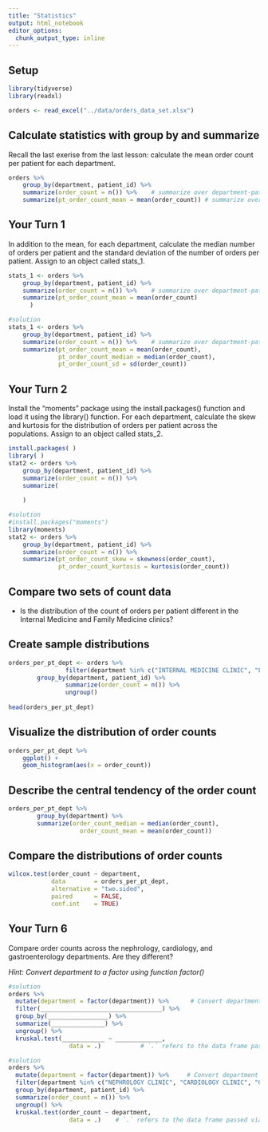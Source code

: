 ```yaml
---
title: "Statistics"
output: html_notebook
editor_options: 
  chunk_output_type: inline
---
```


## Setup

```r
library(tidyverse) 
library(readxl) 

orders <- read_excel("../data/orders_data_set.xlsx")
```


## Calculate statistics with group by and summarize

Recall the last exerise from the last lesson: calculate the mean order count per patient for each department.

```r
orders %>%	    
	group_by(department, patient_id) %>%	    
	summarize(order_count = n()) %>%    # summarize over department-patient_id groups
	summarize(pt_order_count_mean = mean(order_count)) # summarize over department groups
```

## Your Turn 1

In addition to the mean, for each department, calculate the median number of orders per patient and the standard deviation of the number of orders per patient. Assign to an object called stats_1.

```r
stats_1 <- orders %>%	    
	group_by(department, patient_id) %>%	    
	summarize(order_count = n()) %>%    # summarize over department-patient_id groups
	summarize(pt_order_count_mean = mean(order_count)
	  )
```


```r
#solution
stats_1 <- orders %>%	    
	group_by(department, patient_id) %>%	    
	summarize(order_count = n()) %>%    # summarize over department-patient_id groups
	summarize(pt_order_count_mean = mean(order_count),
	          pt_order_count_median = median(order_count),
	          pt_order_count_sd = sd(order_count)) 
```

## Your Turn 2

Install the “moments” package using the install.packages() function and load it using the library() function. For each department, calculate the skew and kurtosis for the distribution of orders per patient across the populations. Assign to an object called stats_2.

```r
install.packages( )
library( )
stat2 <- orders %>%	    
	group_by(department, patient_id) %>%	    
	summarize(order_count = n()) %>% 
	summarize(
	  
	) 
```

```r
#solution
#install.packages("moments")
library(moments)
stat2 <- orders %>%	    
	group_by(department, patient_id) %>%	    
	summarize(order_count = n()) %>% 
	summarize(pt_order_count_skew = skewness(order_count),
	          pt_order_count_kurtosis = kurtosis(order_count)) 
```

## Compare two sets of count data

- Is the distribution of the count of orders per patient different in the Internal Medicine and Family Medicine clinics?

## Create sample distributions

```r
orders_per_pt_dept <- orders %>%	        
				filter(department %in% c("INTERNAL MEDICINE CLINIC", "FAMILY MEDICINE CLINIC")) %>%
        group_by(department, patient_id) %>%	        
				summarize(order_count = n()) %>%     
				ungroup()
				
head(orders_per_pt_dept)
```

## Visualize the distribution of order counts

```r
orders_per_pt_dept %>%
	ggplot() +
	geom_histogram(aes(x = order_count))
```

## Describe the central tendency of the order count

```r
orders_per_pt_dept %>% 
		group_by(department) %>% 
		summarize(order_count_median = median(order_count), 
			        order_count_mean = mean(order_count))
```

## Compare the distributions of order counts

```r
wilcox.test(order_count ~ department, 
            data        = orders_per_pt_dept, 
            alternative = "two.sided", 
            paired      = FALSE, 
            conf.int    = TRUE)
```

## Your Turn 6

Compare order counts across the nephrology, cardiology, and gastroenterology departments. Are they different?

*Hint: Convert department to a factor using function factor()*

```r
#solution
orders %>%
  mutate(department = factor(department)) %>%      # Convert department from character to factor
  filter(__________________________________) %>%
  group_by(_________________) %>%
  summarize(_______________) %>%
  ungroup() %>%
  kruskal.test(____________ ~ _____________, 
	             data = .)           # `.` refers to the data frame passed via the upstream pipe (%>%)
```

```r
#solution
orders %>%
  mutate(department = factor(department)) %>%     # Convert department from character to factor
  filter(department %in% c("NEPHROLOGY CLINIC", "CARDIOLOGY CLINIC", "GASTROENTEROLOGY CLINIC")) %>%
  group_by(department, patient_id) %>%
  summarize(order_count = n()) %>%
  ungroup() %>%
  kruskal.test(order_count ~ department, 
	             data = .)    # `.` refers to the data frame passed via the upstream pipe (%>%)
```

